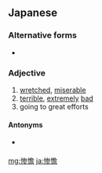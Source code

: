 ==Japanese==
{{ja-kanjitab|さん|たん|yomi=on}}

===Alternative forms===
* {{l/ja|惨澹}}

===Adjective===
{{ja-adj|infl=tari|さんたん}}

# [[wretched]], [[miserable]]
# [[terrible]], [[extremely]] [[bad]]
# going to great efforts

====Antonyms====
* {{sense|terrible}} {{l|ja|優秀}}

[[mg:惨憺]]
[[ja:惨憺]]